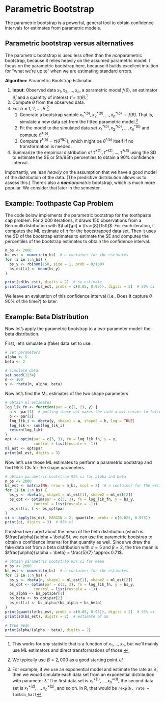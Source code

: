 # Parametric Bootstrap

The parametric bootstrap is a powerful, general tool to obtain confidence intervals for estimates from parametric models.

::: callout-note
## Parametric bootstrap versus alternatives

The parametric bootstrap is used less often than the *non*parametric bootstrap, because it relies heavily on the assumed parametric model. I focus on the parametric bootstrap here, because it builds excellent intuition for "what we're up to" when we are estimating standard errors.
:::

**Algorithm:** Parametric Bootstrap Estimator

1.  **Input:** Observed data $x_1, x_2, \dots, x_n$, a parametric model $f(\theta)$, an estimator $\hat{\theta}$, and a quantity of interest $\hat{\tau} = \tau(\hat{\theta})$.[^02-parametric-bootstrap-1]
2.  Compute $\hat{\theta}$ from the observed data.
3.  For $b = 1, 2, \dots, B$:[^02-parametric-bootstrap-2]
    1.  Generate a bootstrap sample $x_1^{*(b)}, x_2^{*(b)}, \dots, x_n^{*(b)} \sim f(\hat{\theta})$. That is, simulate a new data set from the fitted parametric model.[^02-parametric-bootstrap-3]
    2.  Fit the model to the simulated data set $x_1^{*(b)}, x_2^{*(b)}, \dots, x_n^{*(b)}$ and compute $\hat{\theta}^{*(b)}$.
    3.  Compute $\hat{\tau}^{*(b)} = \tau \left( \hat{\theta}^{*(b)}\right)$, which might be $\theta^{*(b)}$ itself if no transformation is needed.
4.  Summarize the empirical distribution of $\hat{\tau}^{*(1)}, \hat{\tau}^{*(2)}, \dots, \hat{\tau}^{*(B)}$ using the SD to estimate the SE or 5th/95th percentiles to obtain a 90% confidence interval.

[^02-parametric-bootstrap-1]: This works for *any* statistic that is a function of $x_1, \dots, x_n$, but we'll mainly use ML estimators and direct transformations of those.

[^02-parametric-bootstrap-2]: We typically use $B = 2,000$ as a good starting point.

[^02-parametric-bootstrap-3]: For example, if we use an exponential model and estimate the rate as $\hat{\lambda}$, then we would simulate each data set from an exponential distribution with parameter $\hat{\lambda}$. The first data set is $x_1^{*(1)}, \dots, x_n^{*(1)}$, the second data set is $x_1^{*(2)}, \dots, x_n^{*(2)}$, and so on. In R, that would be `rexp(N, rate = lambda_hat)`

Importantly, we lean *heavily* on the assumption that we have a good model of the distribution of the data. (The predictive distribution allows us to assess this.) There's also a ***non**parametric* bootstrap, which is much more popular. We consider that later in the semester.

## Example: Toothpaste Cap Problem

The code below implements the parametric bootstrap for the toothpaste cap problem. For 2,000 iterations, it draws 150 observations from a Bernoulli distribution with $\hat{\pi} = \frac{8}{150}$. For each iteration, it computes the ML estimate of $\pi$ for the bootstrapped data set. Then it uses the SD of the bootstrap estimates to estimate the SE and computes the percentiles of the bootstrap estimates to obtain the confidence interval.

```r
n_bs <- 2000
bs_est <- numeric(n_bs)  # a container for the estimates
for (i in 1:n_bs) {
  bs_y <- rbinom(150, size = 1, prob = 8/150)
  bs_est[i] <- mean(bs_y)
}

print(sd(bs_est), digits = 2)  # se estimate
print(quantile(bs_est, probs = c(0.05, 0.95)), digits = 2)  # 90% ci
```


We leave an evaluation of this confidence interval (i.e., Does it capture $\theta$ 90% of the time?) to later.

## Example: Beta Distribution

Now let's apply the parametric bootstrap to a two-parameter model: the beta distribution.

First, let's simulate a (fake) data set to use.

```r
# set parameters
alpha <- 5
beta <- 2

# simulate data
set.seed(1234)
n <- 100
y <- rbeta(n, alpha, beta)
```

Now let's find the ML estimates of the two shape parameters.

```r
# obtain ml estimates
log_lik_fn <- function(par = c(2, 2), y) {
  a <- par[1]  # pulling these out makes the code a bit easier to follow
  b <- par[2]
  log_lik_i <- dbeta(y, shape1 = a, shape2 = b, log = TRUE)
  log_lik <- sum(log_lik_i)
  return(log_lik)
}
opt <- optim(par = c(3, 3), fn = log_lik_fn, y = y,
             control = list(fnscale = -1))
ml_est <- opt$par
print(ml_est, digits = 3)
```

Now let's use those ML estimates to perform a parametric bootstrap and find 95% CIs for the shape parameters.

```r
# obtain parametric bootstrap 95% ci for alpha and beta
n_bs <- 2000
bs_est <- matrix(NA, nrow = n_bs, ncol = 2)  # a container for the estimates
for (i in 1:n_bs) {
  bs_y <- rbeta(n, shape1 = ml_est[1], shape2 = ml_est[2])
  bs_opt <- optim(par = c(3, 3), fn = log_lik_fn, y = bs_y,
             control = list(fnscale = -1))
  bs_est[i, ] <- bs_opt$par
}
ci <- apply(bs_est, MARGIN = 2, quantile, probs = c(0.025, 0.975))
print(ci, digits = 3)  # 95% ci
```

If instead we cared about the mean of the beta distribution (which is $\frac{\alpha}{\alpha + \beta}$), we can use the parametric bootstrap to obtain a confidence interval for that quantity as well. Since we drew the fake data set from a beta distribution with $\alpha = 5$ and $\beta = 2$, the true mean is $\frac{\alpha}{\alpha + \beta} = \frac{5}{7} \approx 0.71$.

```r

# obtain parametric bootstrap 95% ci for mean
n_bs <- 2000
bs_est <- numeric(n_bs)  # a container for the estimates
for (i in 1:n_bs) {
  bs_y <- rbeta(n, shape1 = ml_est[1], shape2 = ml_est[2])
  bs_opt <- optim(par = c(3, 3), fn = log_lik_fn, y = bs_y,
             control = list(fnscale = -1))
  bs_alpha <- bs_opt$par[1]
  bs_beta <- bs_opt$par[2]
  bs_est[i] <- bs_alpha/(bs_alpha + bs_beta)
}
print(quantile(bs_est, probs = c(0.05, 0.95)), digits = 2)  # 95% ci
print(sd(bs_est), digits = 2)  # estimate of SE

# true mean 
print(alpha/(alpha + beta), digits = 2)
```
